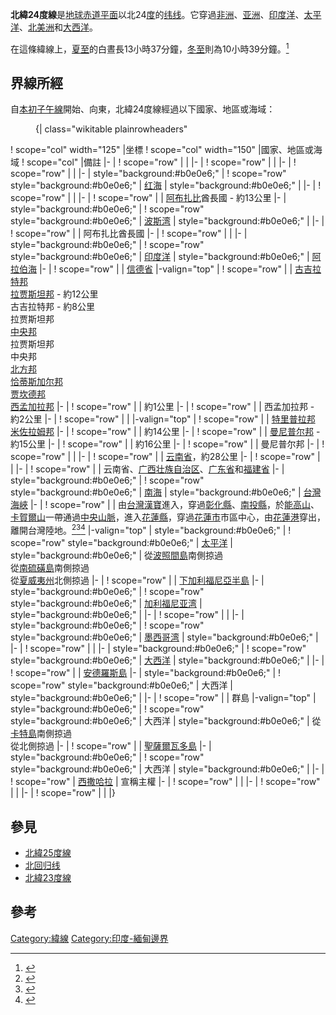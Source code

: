 {{Location map-line|lat=24}}
{{kml}}
'''北緯24度線'''是[[地球|地球]][[赤道|赤道平面]]以北24[[度_(角)|度]]的[[纬线|纬线]]。它穿過[[非洲|非洲]]、[[亚洲|亚洲]]、[[印度洋|印度洋]]、[[太平洋|太平洋]]、[[北美洲|北美洲]]和[[大西洋|大西洋]]。

在這條緯線上，[[夏至|夏至]]的白晝長13小時37分鐘，[[冬至|冬至]]則為10小時39分鐘。<ref>{{cite web|title=Duration of Daylight|url=http://aa.usno.navy.mil/data/docs/Dur_OneYear.php|publisher=Astronomical Applications Department of the U.S. Naval Observatory|accessdate=2015-08-28|archive-date=2017-07-18|archive-url=https://web.archive.org/web/20170718031549/http://aa.usno.navy.mil/data/docs/Dur_OneYear.php|dead-url=no}}{{en}}</ref>

== 界線所經 ==
自[[本初子午線|本初子午線]]開始、向東，北緯24度線經過以下國家、地區或海域：

:{| class="wikitable plainrowheaders"
! scope="col" width="125" |坐標
! scope="col" width="150" |國家、地區或海域
! scope="col" |備註
|-
| {{Coord|24|0|N|0|0|E|type:landmark|name=本初子午線}}
! scope="row" | {{DZA}}
|
|-
| {{Coord|24|0|N|11|42|E|type:country|name=利比亞}}
! scope="row" | {{LBY}}
|
|-
| {{Coord|24|0|N|25|0|E|type:country|name=埃及}}
! scope="row" | {{EGY}}
|
|-
| style="background:#b0e0e6;" | {{Coord|24|0|N|35|42|E|type:waterbody|name=紅海}}
! scope="row" style="background:#b0e0e6;" | [[红海|红海]]
| style="background:#b0e0e6;" |
|-
| {{Coord|24|0|N|38|9|E|type:country|name=沙烏地阿拉伯}}
! scope="row" | {{SAU}}
|
|-
| {{Coord|24|0|N|51|41|E|type:country|name=阿聯}}
! scope="row" | {{ARE}}
| [[阿布扎比_(酋长国)|阿布扎比]]酋長國 - 約13公里
|-
| style="background:#b0e0e6;" | {{Coord|24|0|N|51|49|E|type:waterbody|name=波斯灣}}
! scope="row" style="background:#b0e0e6;" | [[波斯湾|波斯湾]]
| style="background:#b0e0e6;" |
|-
| {{Coord|24|0|N|52|19|E|type:country|name=阿聯}}
! scope="row" | {{ARE}}
| 阿布扎比酋長國
|-
| {{Coord|24|0|N|55|35|E|type:country|name=阿曼}}
! scope="row" | {{OMN}}
|
|-
| style="background:#b0e0e6;" | {{Coord|24|0|N|57|6|E|type:waterbody|name=印度洋}}
! scope="row" style="background:#b0e0e6;" | [[印度洋|印度洋]]
| style="background:#b0e0e6;" | [[阿拉伯海|阿拉伯海]]
|-
| {{Coord|24|0|N|67|24|E|type:country|name=巴基斯坦}}
! scope="row" | {{PAK}}
| [[信德省|信德省]]
|-valign="top"
| {{Coord|24|0|N|68|45|E|type:country|name=印度}}
! scope="row" | {{IND}}
| [[古吉拉特邦|古吉拉特邦]]<br/> [[拉贾斯坦邦|拉贾斯坦邦]] - 約12公里<br/> 古吉拉特邦 - 約8公里<br/> 拉贾斯坦邦<br/> [[中央邦|中央邦]]<br/> 拉贾斯坦邦<br/> 中央邦<br/> [[北方邦|北方邦]]<br/> [[恰蒂斯加尔邦|恰蒂斯加尔邦]]<br/> [[贾坎德邦|贾坎德邦]]<br/> [[西孟加拉邦|西孟加拉邦]]
|-
| {{Coord|24|0|N|88|44|E|type:country|name=孟加拉}}
! scope="row" | {{BGD}}
| 約1公里
|-
| {{Coord|24|0|N|88|45|E|type:country|name=印度}}
! scope="row" | {{IND}}
| 西孟加拉邦 - 約2公里
|-
| {{Coord|24|0|N|88|46|E|type:country|name=孟加拉}}
! scope="row" | {{BGD}}
|
|-valign="top"
| {{Coord|24|0|N|91|22|E|type:country|name=印度}}
! scope="row" | {{IND}}
| [[特里普拉邦|特里普拉邦]]<br/> [[米佐拉姆邦|米佐拉姆邦]]
|-
| {{Coord|24|0|N|93|20|E|type:country|name=緬甸}}
! scope="row" | {{MMR}}
| 約14公里
|-
| {{Coord|24|0|N|93|28|E|type:country|name=印度}}
! scope="row" | {{IND}}
| [[曼尼普尔邦|曼尼普尔邦]] - 約15公里
|-
| {{Coord|24|0|N|93|37|E|type:country|name=緬甸邊境}}
! scope="row" | {{MMR}}
| 約16公里
|-
| {{Coord|24|0|N|93|46|E|type:country|name=印度}}
! scope="row" | {{IND}}
| 曼尼普尔邦
|-
| {{Coord|24|0|N|94|13|E|type:country|name=緬甸}}
! scope="row" | {{MMR}}
|
|-
| {{Coord|24|0|N|97|36|E|type:country|name=中國}}
! scope="row" | {{PRC}}
| [[云南省|云南省]]，約28公里
|-
| {{Coord|24|0|N|97|53|E|type:country|name=緬甸}}
! scope="row" | {{MMR}}
|
|-
| {{Coord|24|0|N|98|46|E|type:country|name=中國}}
! scope="row" | {{PRC}}
| 云南省、[[广西壮族自治区|广西壮族自治区]]、[[广东省|广东省]]和[[福建省|福建省]]
|-
| style="background:#b0e0e6;" | {{Coord|24|0|N|117|48|E|type:waterbody|name=南海}}
! scope="row" style="background:#b0e0e6;" | [[南海|南海]]
| style="background:#b0e0e6;" | [[台灣海峽|台灣海峽]]
|-
| {{Coord|24|0|N|120|21|E|type:country|name=臺灣}}
! scope="row" | {{ROC-TW}}
| 由[[台灣|台灣]][[漢寶村|漢寶]]進入，穿過[[彰化縣|彰化縣]]、[[南投縣|南投縣]]，於[[能高山|能高山]]、[[卡賀爾山|卡賀爾山]]一帶通過[[中央山脈|中央山脈]]，進入[[花蓮縣|花蓮縣]]，穿過[[花蓮市|花蓮市]]市區中心，由[[花蓮港|花蓮港]]穿出，離開台灣陸地。<ref>{{cite book |title=《彰化縣行政區域圖》（1：42,000）|publisher=內政部|language=zh-tw|isbn=9789860106411|date=2007年5月}}</ref><ref>{{cite book |title=《南投縣行政區域圖》（1：75,000）|publisher=內政部|language=zh-tw|isbn=9860066744|date=2006年9月}}</ref><ref>{{cite book |title=《花蓮縣行政區域圖》（1：95,000）|publisher=內政部|language=zh-tw|isbn=9789860111026|date=2007年9月}}</ref>
|-valign="top"
| style="background:#b0e0e6;" | {{Coord|24|0|N|121|38|E|type:waterbody|name=太平洋}}
! scope="row" style="background:#b0e0e6;" | [[太平洋|太平洋]]
| style="background:#b0e0e6;" | 從{{JPN}}[[波照間島|波照間島]]南側掠過<br/> 從{{JPN}}[[南硫磺島|南硫磺島]]南側掠過<br/> 從{{USA}}[[夏威夷州|夏威夷州]]{{link-en|法國巡防艦環礁|French Frigate Shoals}}{{link-en|特恩島 (夏威夷州)|Tern Island (Hawaii)|特恩島}}北側掠過
|-
| {{Coord|24|0|N|110|55|W|type:country|name=墨西哥}}
! scope="row" | {{MEX}}
| [[下加利福尼亞半島|下加利福尼亞半島]]
|-
| style="background:#b0e0e6;" | {{Coord|24|0|N|109|49|W|type:waterbody|name=加利福尼亞灣}}
! scope="row" style="background:#b0e0e6;" | [[加利福尼亚湾|加利福尼亚湾]]
| style="background:#b0e0e6;" | 
|-
| {{Coord|24|0|N|107|4|W|type:country|name=墨西哥}}
! scope="row" | {{MEX}}
|
|-
| style="background:#b0e0e6;" | {{Coord|24|0|N|97|44|W|type:waterbody|name=墨西哥灣}}
! scope="row" style="background:#b0e0e6;" | [[墨西哥湾|墨西哥湾]]
| style="background:#b0e0e6;" |
|-
| {{Coord|24|0|N|80|21|W|type:country|name=巴哈馬}}
! scope="row" | {{BHS}}
| {{link-en|薩爾班克環礁|Cay Sal Bank}}
|-
| style="background:#b0e0e6;" | {{Coord|24|0|N|79|50|W|type:waterbody|name=大西洋}}
! scope="row" style="background:#b0e0e6;" | [[大西洋|大西洋]]
| style="background:#b0e0e6;" |
|-
| {{Coord|24|0|N|77|50|W|type:country|name=巴哈馬}}
! scope="row" | {{BHS}}
| [[安德羅斯島|安德羅斯島]]
|-
| style="background:#b0e0e6;" | {{Coord|24|0|N|77|32|W|type:waterbody|name=大西洋}}
! scope="row" style="background:#b0e0e6;" | 大西洋
| style="background:#b0e0e6;" |
|-
| {{Coord|24|0|N|76|20|W|type:country|name=巴哈馬}}
! scope="row" | {{BHS}}
| {{link-en|埃克蘇馬|Exuma}}群島
|-valign="top"
| style="background:#b0e0e6;" | {{Coord|24|0|N|76|19|W|type:waterbody|name=大西洋}}
! scope="row" style="background:#b0e0e6;" | 大西洋
| style="background:#b0e0e6;" | 從{{BHS}}[[卡特島|卡特島]]南側掠過<br/> 從{{BHS}}{{link-en|康塞普申島 (巴哈馬)|Conception Island, Bahamas|康塞普申島}}北側掠過
|-
| {{Coord|24|0|N|74|32|W|type:country|name=巴哈馬}}
! scope="row" | {{BHS}}
| [[聖薩爾瓦多島|聖薩爾瓦多島]]
|-
| style="background:#b0e0e6;" | {{Coord|24|0|N|74|27|W|type:waterbody|name=大西洋}}
! scope="row" style="background:#b0e0e6;" | 大西洋
| style="background:#b0e0e6;" |
|-
| {{Coord|24|0|N|15|40|W|type:country|name=西撒哈拉}}
! scope="row" | [[西撒哈拉|西撒哈拉]]
| {{MAR}}宣稱主權
|-
| {{Coord|24|0|N|12|0|W|type:country|name=毛利塔尼亞}}
! scope="row" | {{MRT}}
|
|-
| {{Coord|24|0|N|6|27|W|type:country|name=馬利}}
! scope="row" | {{MLI}}
|
|-
| {{Coord|24|0|N|3|15|W|type:country|name=阿爾及利亞}}
! scope="row" | {{DZA}}
|
|}

== 參見 ==
*[[北緯25度線|北緯25度線]]
*[[北回归线|北回归线]]
*[[北緯23度線|北緯23度線]]

== 參考 ==
{{reflist}}

{{geographical coordinates|state=collapsed}}

[[Category:緯線|Category:緯線]]
[[Category:印度-緬甸邊界|Category:印度-緬甸邊界]]